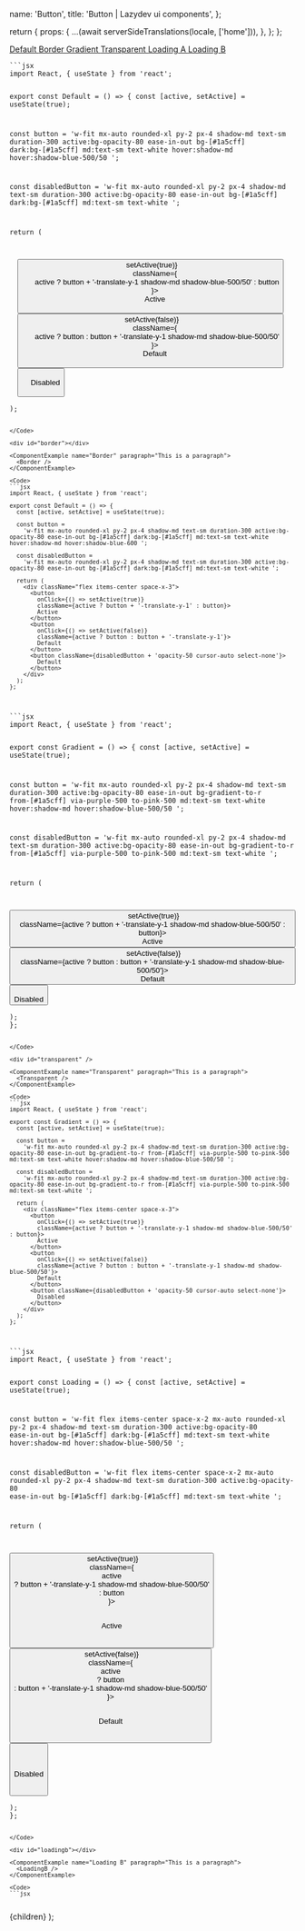


  name: 'Button',
  title: 'Button | Lazydev ui components',
};

  return {
    props: {
      ...(await serverSideTranslations(locale, ['home'])),
    },
  };
};

<SidebarLink>
  <a href="#default" className="sidebar__link">
    Default
  </a>
  <a href="#border" className="sidebar__link">
    Border
  </a>
  <a href="#gradient" className="sidebar__link">
    Gradient
  </a>
  <a href="#transparent" className="sidebar__link">
    Transparent
  </a>
  <a href="#loadinga" className="sidebar__link">
    Loading A
  </a>
  <a href="#loadingb" className="sidebar__link">
    Loading B
  </a>
</SidebarLink>

<PrevAndNext leftPath="/docs/theme" rightPath="/docs/components/alert" />

<div id="default"></div>

<ComponentExample name="Default" paragraph="This is a paragraph">
  <Default />
</ComponentExample>

<Code>
```jsx
import React, { useState } from 'react';

export const Default = () => {
  const [active, setActive] = useState(true);

const button =
'w-fit mx-auto rounded-xl py-2 px-4 shadow-md text-sm duration-300 active:bg-opacity-80 ease-in-out bg-[#1a5cff] dark:bg-[#1a5cff] md:text-sm text-white hover:shadow-md hover:shadow-blue-500/50 ';

const disabledButton =
'w-fit mx-auto rounded-xl py-2 px-4 shadow-md text-sm duration-300 active:bg-opacity-80 ease-in-out bg-[#1a5cff] dark:bg-[#1a5cff] md:text-sm text-white ';

return (

<div className="flex items-center space-x-3">
  <button
    onClick={() => setActive(true)}
    className={
      active ? button + '-translate-y-1 shadow-md shadow-blue-500/50' : button
    }>
    Active
  </button>
  <button
    onClick={() => setActive(false)}
    className={
      active ? button : button + '-translate-y-1 shadow-md shadow-blue-500/50'
    }>
    Default
  </button>
  <button className={disabledButton + 'opacity-50 cursor-auto select-none'}>
    Disabled
  </button>
</div>
);

````
</Code>

<div id="border"></div>

<ComponentExample name="Border" paragraph="This is a paragraph">
  <Border />
</ComponentExample>

<Code>
```jsx
import React, { useState } from 'react';

export const Default = () => {
  const [active, setActive] = useState(true);

  const button =
    'w-fit mx-auto rounded-xl py-2 px-4 shadow-md text-sm duration-300 active:bg-opacity-80 ease-in-out bg-[#1a5cff] dark:bg-[#1a5cff] md:text-sm text-white hover:shadow-md hover:shadow-blue-600 ';

  const disabledButton =
    'w-fit mx-auto rounded-xl py-2 px-4 shadow-md text-sm duration-300 active:bg-opacity-80 ease-in-out bg-[#1a5cff] dark:bg-[#1a5cff] md:text-sm text-white ';

  return (
    <div className="flex items-center space-x-3">
      <button
        onClick={() => setActive(true)}
        className={active ? button + '-translate-y-1' : button}>
        Active
      </button>
      <button
        onClick={() => setActive(false)}
        className={active ? button : button + '-translate-y-1'}>
        Default
      </button>
      <button className={disabledButton + 'opacity-50 cursor-auto select-none'}>
        Default
      </button>
    </div>
  );
};
````

</Code>

<div id="gradient"></div>

<ComponentExample name="Gradient" paragraph="This is a paragraph">
  <Gradient />
</ComponentExample>

<Code>
```jsx
import React, { useState } from 'react';

export const Gradient = () => {
  const [active, setActive] = useState(true);

const button =
'w-fit mx-auto rounded-xl py-2 px-4 shadow-md text-sm duration-300 active:bg-opacity-80 ease-in-out bg-gradient-to-r from-[#1a5cff] via-purple-500 to-pink-500 md:text-sm text-white hover:shadow-md hover:shadow-blue-500/50 ';

const disabledButton =
'w-fit mx-auto rounded-xl py-2 px-4 shadow-md text-sm duration-300 active:bg-opacity-80 ease-in-out bg-gradient-to-r from-[#1a5cff] via-purple-500 to-pink-500 md:text-sm text-white ';

return (
<div className="flex items-center space-x-3">
<button
onClick={() => setActive(true)}
className={active ? button + '-translate-y-1 shadow-md shadow-blue-500/50' : button}>
Active
</button>
<button
onClick={() => setActive(false)}
className={active ? button : button + '-translate-y-1 shadow-md shadow-blue-500/50'}>
Default
</button>
<button className={disabledButton + 'opacity-50 cursor-auto select-none'}>
Disabled
</button>
</div>
);
};

````
</Code>

<div id="transparent" />

<ComponentExample name="Transparent" paragraph="This is a paragraph">
  <Transparent />
</ComponentExample>

<Code>
```jsx
import React, { useState } from 'react';

export const Gradient = () => {
  const [active, setActive] = useState(true);

  const button =
    'w-fit mx-auto rounded-xl py-2 px-4 shadow-md text-sm duration-300 active:bg-opacity-80 ease-in-out bg-gradient-to-r from-[#1a5cff] via-purple-500 to-pink-500 md:text-sm text-white hover:shadow-md hover:shadow-blue-500/50 ';

  const disabledButton =
    'w-fit mx-auto rounded-xl py-2 px-4 shadow-md text-sm duration-300 active:bg-opacity-80 ease-in-out bg-gradient-to-r from-[#1a5cff] via-purple-500 to-pink-500 md:text-sm text-white ';

  return (
    <div className="flex items-center space-x-3">
      <button
        onClick={() => setActive(true)}
        className={active ? button + '-translate-y-1 shadow-md shadow-blue-500/50' : button}>
        Active
      </button>
      <button
        onClick={() => setActive(false)}
        className={active ? button : button + '-translate-y-1 shadow-md shadow-blue-500/50'}>
        Default
      </button>
      <button className={disabledButton + 'opacity-50 cursor-auto select-none'}>
        Disabled
      </button>
    </div>
  );
};
````

</Code>

<div id="loadinga"></div>

<ComponentExample name="Loading A" paragraph="This is a paragraph">
  <LoadingA />
</ComponentExample>

<Code>
```jsx
import React, { useState } from 'react';

export const Loading = () => {
  const [active, setActive] = useState(true);

const button =
'w-fit flex items-center space-x-2 mx-auto rounded-xl py-2 px-4 shadow-md text-sm duration-300 active:bg-opacity-80 ease-in-out bg-[#1a5cff] dark:bg-[#1a5cff] md:text-sm text-white hover:shadow-md hover:shadow-blue-500/50 ';

const disabledButton =
'w-fit flex items-center space-x-2 mx-auto rounded-xl py-2 px-4 shadow-md text-sm duration-300 active:bg-opacity-80 ease-in-out bg-[#1a5cff] dark:bg-[#1a5cff] md:text-sm text-white ';

return (
<div className="flex items-center space-x-3">
<button
onClick={() => setActive(true)}
className={
active
? button + '-translate-y-1 shadow-md shadow-blue-500/50'
: button
}>
<span className="w-[15px] h-[15px] rounded-full border-[2px] border-transparent border-r-white animate-spin" />
<p>Active</p>
</button>
<button
onClick={() => setActive(false)}
className={
active
? button
: button + '-translate-y-1 shadow-md shadow-blue-500/50'
}>
<span className="w-[15px] h-[15px] rounded-full border-[2px] border-transparent border-r-white animate-spin" />
<p>Default</p>
</button>
<button className={disabledButton + 'opacity-50 cursor-auto select-none'}>
<span className="w-[15px] h-[15px] rounded-full border-[2px] border-transparent border-r-white animate-spin" />
<p>Disabled</p>
</button>
</div>
);
};

````
</Code>

<div id="loadingb"></div>

<ComponentExample name="Loading B" paragraph="This is a paragraph">
  <LoadingB />
</ComponentExample>

<Code>
```jsx

````

</Code>

  <NestedLayout name={meta.name} title={meta.title}>
    {children}
  </NestedLayout>
);
